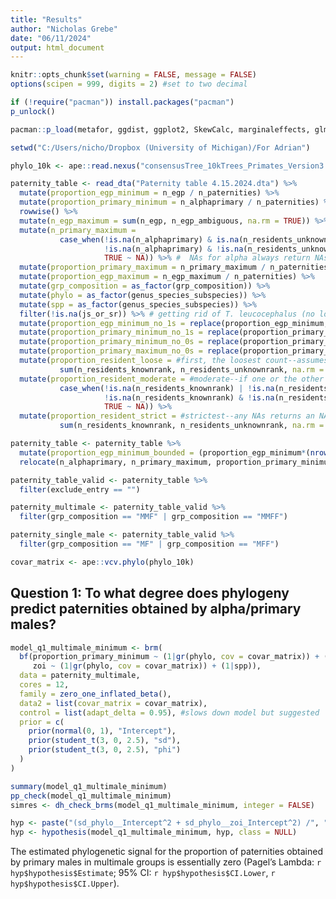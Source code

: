 ```yaml
---
title: "Results"
author: "Nicholas Grebe"
date: "06/11/2024"
output: html_document
---
```


```r
knitr::opts_chunk$set(warning = FALSE, message = FALSE) 
options(scipen = 999, digits = 2) #set to two decimal 
```

```r
if (!require("pacman")) install.packages("pacman")
p_unlock()

pacman::p_load(metafor, ggdist, ggplot2, SkewCalc, marginaleffects, glmmTMB, phyr, evolvability, DHARMa.helpers, tidytree, haven, brms, Rcpp, rstan, ape, ggeffects, emmeans, patchwork, ggsci, purrr, cowplot, collapse, lubridate, DHARMa, dplyr, lme4, lmerTest, ggplot2, glmmTMB, lubridate, tidyr, janitor, data.table, stringr, effects, sjPlot, multcomp, readxl, readr, tibble)

setwd("C:/Users/nicho/Dropbox (University of Michigan)/For Adrian")

phylo_10k <- ape::read.nexus("consensusTree_10kTrees_Primates_Version3.nex")

paternity_table <- read_dta("Paternity table 4.15.2024.dta") %>%
  mutate(proportion_egp_minimum = n_egp / n_paternities) %>%
  mutate(proportion_primary_minimum = n_alphaprimary / n_paternities) %>% 
  rowwise() %>%
  mutate(n_egp_maximum = sum(n_egp, n_egp_ambiguous, na.rm = TRUE)) %>% #counts NAs as 0s
  mutate(n_primary_maximum = 
           case_when(!is.na(n_alphaprimary) & is.na(n_residents_unknownrank) ~ sum(n_alphaprimary, n_residents_unknownrank, na.rm = TRUE),
                     !is.na(n_alphaprimary) & !is.na(n_residents_unknownrank) ~ sum(n_alphaprimary, n_residents_unknownrank, na.rm = TRUE),
                     TRUE ~ NA)) %>% #  NAs for alpha always return NAs, regardless if resident is valid or NA
  mutate(proportion_primary_maximum = n_primary_maximum / n_paternities) %>%
  mutate(proportion_egp_maximum = n_egp_maximum / n_paternities) %>%
  mutate(grp_composition = as_factor(grp_composition)) %>%
  mutate(phylo = as_factor(genus_species_subspecies)) %>%
  mutate(spp = as_factor(genus_species_subspecies)) %>%
  filter(!is.na(js_or_sr)) %>% # getting rid of T. leucocephalus (no longer in as of April 2024)
  mutate(proportion_egp_minimum_no_1s = replace(proportion_egp_minimum, proportion_egp_minimum == 1, .99)) %>%
  mutate(proportion_primary_minimum_no_1s = replace(proportion_primary_minimum, proportion_primary_minimum == 1, .99)) %>%
  mutate(proportion_primary_minimum_no_0s = replace(proportion_primary_minimum, proportion_primary_minimum == 0, .01)) %>%
  mutate(proportion_primary_maximum_no_0s = replace(proportion_primary_maximum, proportion_primary_maximum == 0, .01)) %>%
  mutate(proportion_resident_loose = #first, the loosest count--assumes all NAs are 0s
           sum(n_residents_knownrank, n_residents_unknownrank, na.rm = TRUE) / n_paternities) %>% 
  mutate(proportion_resident_moderate = #moderate--if one or the other is NA, treat as 0; if both NA, return NA
           case_when(!is.na(n_residents_knownrank) | !is.na(n_residents_unknownrank) ~ sum(n_residents_knownrank, n_residents_unknownrank, na.rm = TRUE) / n_paternities,
                     !is.na(n_residents_knownrank) & !is.na(n_residents_unknownrank) ~ sum(n_residents_knownrank, n_residents_unknownrank, na.rm = TRUE) / n_paternities,
                     TRUE ~ NA)) %>%
  mutate(proportion_resident_strict = #strictest--any NAs returns an NA
           sum(n_residents_knownrank, n_residents_unknownrank, na.rm = FALSE) / n_paternities)

paternity_table <- paternity_table %>%
  mutate(proportion_egp_minimum_bounded = (proportion_egp_minimum*(nrow(subset(paternity_table, proportion_egp_minimum != "NA"))-1) + .5)/ nrow(subset(paternity_table, proportion_egp_minimum != "NA"))) %>% #see https://stats.stackexchange.com/questions/31300/dealing-with-0-1-values-in-a-beta-regression for ref
  relocate(n_alphaprimary, n_primary_maximum, proportion_primary_minimum, proportion_primary_maximum, exclude_entry, phylo, spp, dispersal_pattern:proportion_resident_strict, grp_composition, proportion_egp_minimum, proportion_egp_minimum_no_1s, proportion_egp_minimum_bounded, proportion_primary_minimum, proportion_primary_minimum_no_1s)

paternity_table_valid <- paternity_table %>%
  filter(exclude_entry == "")

paternity_multimale <- paternity_table_valid %>%
  filter(grp_composition == "MMF" | grp_composition == "MMFF")

paternity_single_male <- paternity_table_valid %>%
  filter(grp_composition == "MF" | grp_composition == "MFF")

covar_matrix <- ape::vcv.phylo(phylo_10k)
```

## Question 1: To what degree does phylogeny predict paternities obtained by alpha/primary males?

```r
model_q1_multimale_minimum <- brm(
  bf(proportion_primary_minimum ~ (1|gr(phylo, cov = covar_matrix)) + (1|spp),
     zoi ~ (1|gr(phylo, cov = covar_matrix)) + (1|spp)),
  data = paternity_multimale,
  cores = 12,
  family = zero_one_inflated_beta(),
  data2 = list(covar_matrix = covar_matrix),
  control = list(adapt_delta = 0.95), #slows down model but suggested 
  prior = c(
    prior(normal(0, 1), "Intercept"),
    prior(student_t(3, 0, 2.5), "sd"),
    prior(student_t(3, 0, 2.5), "phi")
  )
)
```

```r
summary(model_q1_multimale_minimum)
pp_check(model_q1_multimale_minimum)
simres <- dh_check_brms(model_q1_multimale_minimum, integer = FALSE)
```

```r
hyp <- paste("(sd_phylo__Intercept^2 + sd_phylo__zoi_Intercept^2) /", "(sd_phylo__Intercept^2 + sd_phylo__zoi_Intercept^2 + phi^2 + sd_spp__Intercept^2 + sd_spp__zoi_Intercept^2) = 0")
hyp <- hypothesis(model_q1_multimale_minimum, hyp, class = NULL)
```

The estimated phylogenetic signal for the proportion of paternities obtained by primary males in multimale groups is essentially zero (Pagel's Lambda: `r hyp$hypothesis$Estimate`; 95% CI: `r hyp$hypothesis$CI.Lower`, `r hyp$hypothesis$CI.Upper`).